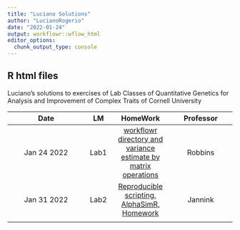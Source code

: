 ```yaml
---
title: "Luciano Solutions"
author: "LucianoRogerio"
date: "2022-01-24"
output: workflowr::wflow_html
editor_options:
  chunk_output_type: console
---
```


## R html files

Luciano's solutions to exercises of Lab Classes of Quantitative Genetics for Analysis and Improvement of Complex Traits of Cornell University

| Date        | LM   | HomeWork | Professor |
| :---------: | :--: | :------: | :-------: |
| Jan 24 2022 | Lab1 | [workflowr directory and variance estimate by matrix operations](Lab1.html) | Robbins |
| Jan 31 2022 | Lab2 | [Reproducible scripting, AlphaSimR, Homework](Lab2.html) | Jannink |
|    |    |    |  